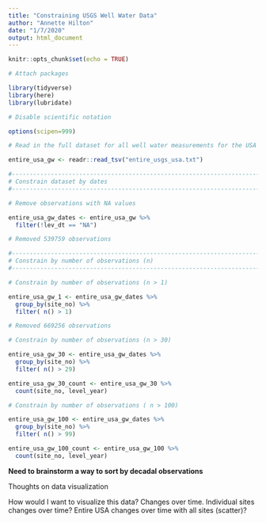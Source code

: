 ```yaml
---
title: "Constraining USGS Well Water Data"
author: "Annette Hilton"
date: "1/7/2020"
output: html_document
---
```


```r
knitr::opts_chunk$set(echo = TRUE)
```

```r
# Attach packages

library(tidyverse)
library(here)
library(lubridate)

# Disable scientific notation 

options(scipen=999)

```

```r

# Read in the full dataset for all well water measurements for the USA 

entire_usa_gw <- readr::read_tsv("entire_usgs_usa.txt")

```

```r
#----------------------------------------------------------------------------------------------------------
# Constrain dataset by dates 
#----------------------------------------------------------------------------------------------------------

# Remove observations with NA values 

entire_usa_gw_dates <- entire_usa_gw %>% 
  filter(!lev_dt == "NA")

# Removed 539759 observations


```

```r
#--------------------------------------------------------------------------------------------------------
# Constrain by number of observations (n) 
#--------------------------------------------------------------------------------------------------------

# Constrain by number of observations (n > 1) 

entire_usa_gw_1 <- entire_usa_gw_dates %>% 
  group_by(site_no) %>% 
  filter( n() > 1)

# Removed 669256 observations 

# Constrain by number of observations (n > 30) 

entire_usa_gw_30 <- entire_usa_gw_dates %>% 
  group_by(site_no) %>% 
  filter( n() > 29)

entire_usa_gw_30_count <- entire_usa_gw_30 %>% 
  count(site_no, level_year)

# Constrain by number of observations ( n > 100) 

entire_usa_gw_100 <- entire_usa_gw_dates %>% 
  group_by(site_no) %>% 
  filter( n() > 99) 

entire_usa_gw_100_count <- entire_usa_gw_100 %>% 
  count(site_no, level_year)
```



**Need to brainstorm a way to sort by decadal observations**

Thoughts on data visualization 

How would I want to visualize this data? 
Changes over time. Individual sites changes over time? Entire USA changes over time with all sites (scatter)? 